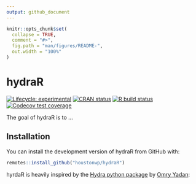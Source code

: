 ```yaml
---
output: github_document
---
```


<!-- README.md is generated from README.Rmd. Please edit that file -->

```r
knitr::opts_chunk$set(
  collapse = TRUE,
  comment = "#>",
  fig.path = "man/figures/README-",
  out.width = "100%"
)
```

# hydraR

<!-- badges: start -->
[![Lifecycle: experimental](https://img.shields.io/badge/lifecycle-experimental-orange.svg)](https://www.tidyverse.org/lifecycle/#experimental)
[![CRAN status](https://www.r-pkg.org/badges/version/hydraR)](https://CRAN.R-project.org/package=hydraR)
[![R build status](https://github.com/Houstonwp/hydraR/workflows/R-CMD-check/badge.svg)](https://github.com/Houstonwp/hydraR/actions)
[![Codecov test coverage](https://codecov.io/gh/Houstonwp/hydraR/branch/master/graph/badge.svg)](https://codecov.io/gh/Houstonwp/hydraR?branch=master)
<!-- badges: end -->

The goal of hydraR is to ...

## Installation

You can install the development version of hydraR from GitHub with:

``` r
remotes::install_github("houstonwp/hydraR")
```



hyrdaR is heavily inspired by the [Hydra python package](https://github.com/facebookresearch/hydra) by [Omry Yadan](https://github.com/omry):

